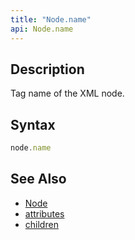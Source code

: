 ```yaml
---
title: "Node.name"
api: Node.name
---
```


## Description

Tag name of the XML node.

## Syntax

``` js
node.name
```

## See Also

* [Node](/reference/api/XML/Node)
* [attributes](/reference/api/XML/Node/attributes)
* [children](/reference/api/XML/Node/children)
